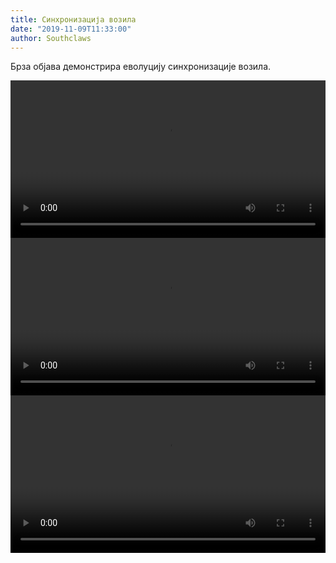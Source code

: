 ```yaml
---
title: Синхронизација возила
date: "2019-11-09T11:33:00"
author: Southclaws
---
```


Брза објава демонстрира еволуцију синхронизације возила.

<video autoPlay loop width="100%" controls>
  <source src="https://assets.open.mp/assets/images/videos/vehicle_sync_01.mp4" type="video/mp4" />
  Извините, Ваш претраживач не подржава уграђене видее.
</video>

<video autoPlay loop width="100%" controls>
  <source src="https://assets.open.mp/assets/images/videos/vehicle_sync_02.mp4" type="video/mp4" />
  Извините, Ваш претраживач не подржава уграђене видее.
</video>

<video autoPlay loop width="100%" controls>
  <source src="https://assets.open.mp/assets/images/videos/vehicle_sync_03.mp4" type="video/mp4" />
  Извините, Ваш претраживач не подржава уграђене видее.
</video>
